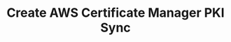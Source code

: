---
title: "Create AWS Certificate Manager PKI Sync"
openapi: "POST /api/v1/pki/syncs/aws-certificate-manager"
---